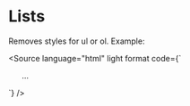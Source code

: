 
# Lists

Removes styles for ul or ol. Example:

<Story id="css-utilities-lists--lists" />

<Source
    language="html"
    light
    format
    code={`
<ul className="unstyled"> … </ul>
`}
/>
